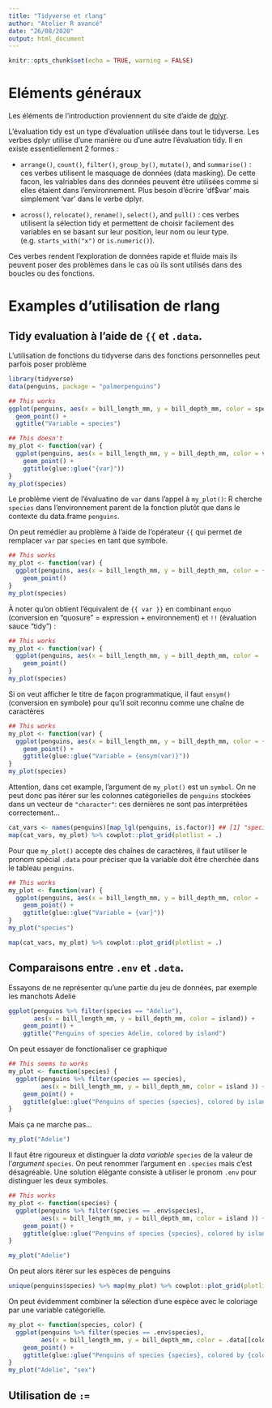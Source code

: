 ```yaml
---
title: "Tidyverse et rlang"
author: "Atelier R avancé"
date: "26/08/2020"
output: html_document
---
```


```r
knitr::opts_chunk$set(echo = TRUE, warning = FALSE)
```

# Eléments généraux

Les éléments de l'introduction proviennent du site d'aide de [dplyr](https://cran.r-project.org/web/packages/dplyr/vignettes/programming.html). 

L'évaluation tidy est un type d'évaluation utilisée dans tout le tidyverse. Les verbes dplyr utilise d'une manière ou d'une autre l'évaluation tidy. Il en existe essentiellement 2 formes :

- `arrange()`, `count()`, `filter()`, `group_by()`, `mutate()`, and `summarise()` : ces verbes utilisent le masquage de données (data masking). De cette facon, les valriables dans des données peuvent être utilisées comme si elles étaient dans l'environnement. Plus besoin d'écrire 'df$var' mais simplement 'var' dans le verbe dplyr.

- `across()`, `relocate()`, `rename()`, `select()`, and `pull()` : ces verbes utilisent la sélection tidy et permettent de choisir facilement des variables en se basant sur leur position, leur nom ou leur type.  (e.g. `starts_with("x")` or `is.numeric()`).

Ces verbes rendent l'exploration de données rapide et fluide mais ils peuvent poser des problèmes dans le cas où ils sont utilisés dans des boucles ou des fonctions.

# Examples d'utilisation de rlang

## Tidy evaluation à l'aide de `{{` et `.data`. 

L'utilisation de fonctions du tidyverse dans des fonctions personnelles peut parfois poser problème

```r
library(tidyverse)
data(penguins, package = "palmerpenguins")
```

```r
## This works
ggplot(penguins, aes(x = bill_length_mm, y = bill_depth_mm, color = species)) + 
  geom_point() + 
  ggtitle("Variable = species")
```

```r
## This doesn't
my_plot <- function(var) {
  ggplot(penguins, aes(x = bill_length_mm, y = bill_depth_mm, color = var)) + 
    geom_point() + 
    ggtitle(glue::glue("{var}"))
}
my_plot(species)
```

Le problème vient de l'évaluatino de `var` dans l'appel à `my_plot()`: R cherche `species` dans l'environnement parent de la fonction plutôt que dans le contexte du data.frame `penguins`. 

On peut remédier au problème à l'aide de l'opérateur `{{` qui permet de remplacer `var` par `species` en tant que symbole.  


```r
## This works
my_plot <- function(var) {
  ggplot(penguins, aes(x = bill_length_mm, y = bill_depth_mm, color = {{ var }})) + 
    geom_point()
}
my_plot(species)
```

À noter qu'on obtient l'équivalent de `{{ var }}` en combinant `enquo` (conversion en "quosure" = expression + environnement) et `!!` (évaluation sauce "tidy") :

```r
## This works
my_plot <- function(var) {
  ggplot(penguins, aes(x = bill_length_mm, y = bill_depth_mm, color = !!enquo(var))) + 
    geom_point()
}
my_plot(species)
```

Si on veut afficher le titre de façon programmatique, il faut `ensym()` (conversion en symbole) pour qu'il soit reconnu comme une chaîne de caractères

```r
## This works
my_plot <- function(var) {
  ggplot(penguins, aes(x = bill_length_mm, y = bill_depth_mm, color = {{ var }})) + 
    geom_point() + 
    ggtitle(glue::glue("Variable = {ensym(var)}"))
}
my_plot(species)
```



Attention, dans cet example, l'argument de `my_plot()` est un `symbol`. On ne peut donc pas itérer sur les colonnes catégorielles de `penguins` stockées dans un vecteur de `"character"`: ces dernières ne sont pas interprétées correctement...

```r
cat_vars <- names(penguins)[map_lgl(penguins, is.factor)] ## [1] "species" "island"  "sex" 
map(cat_vars, my_plot) %>% cowplot::plot_grid(plotlist = .)
```

Pour que `my_plot()` accepte des chaînes de caractères, il faut utiliser le pronom spécial `.data` pour préciser que la variable doit être cherchée dans le tableau `penguins`. 

```r
## This works
my_plot <- function(var) {
  ggplot(penguins, aes(x = bill_length_mm, y = bill_depth_mm, color = .data[[var]] )) + 
    geom_point() + 
    ggtitle(glue::glue("Variable = {var}"))
}
my_plot("species")
```


```r
map(cat_vars, my_plot) %>% cowplot::plot_grid(plotlist = .)
```

## Comparaisons entre `.env` et `.data`. 

Essayons de ne représenter qu'une partie du jeu de données, par exemple les manchots Adelie

```r
ggplot(penguins %>% filter(species == "Adelie"), 
       aes(x = bill_length_mm, y = bill_depth_mm, color = island)) + 
    geom_point() + 
    ggtitle("Penguins of species Adelie, colored by island")
```

On peut essayer de fonctionaliser ce graphique

```r
## This seems to works
my_plot <- function(species) {
  ggplot(penguins %>% filter(species == species), 
         aes(x = bill_length_mm, y = bill_depth_mm, color = island )) + 
    geom_point() + 
    ggtitle(glue::glue("Penguins of species {species}, colored by island"))
}
```

Mais ça ne marche pas...
```r
my_plot("Adelie")
```

Il faut être rigoureux et distinguer la _data variable_ `species` de la valeur de l'_argument_ `species`. On peut renommer l'argument en `.species` mais c'est désagréable. Une solution élégante consiste à utiliser le pronom `.env` pour distinguer les deux symboles. 

```r
## This works
my_plot <- function(species) {
  ggplot(penguins %>% filter(species == .env$species), 
         aes(x = bill_length_mm, y = bill_depth_mm, color = island )) + 
    geom_point() + 
    ggtitle(glue::glue("Penguins of species {species}, colored by island"))
}
```

```r
my_plot("Adelie")
```

On peut alors itérer sur les espèces de penguins
```r
unique(penguins$species) %>% map(my_plot) %>% cowplot::plot_grid(plotlist = .)
```

On peut évidemment combiner la sélection d'une espèce avec le coloriage par une variable catégorielle. 

```r
my_plot <- function(species, color) {
  ggplot(penguins %>% filter(species == .env$species), 
         aes(x = bill_length_mm, y = bill_depth_mm, color = .data[[color]])) + 
    geom_point() + 
    ggtitle(glue::glue("Penguins of species {species}, colored by {color}"))
}
my_plot("Adelie", "sex")
```

## Utilisation de `:=`

